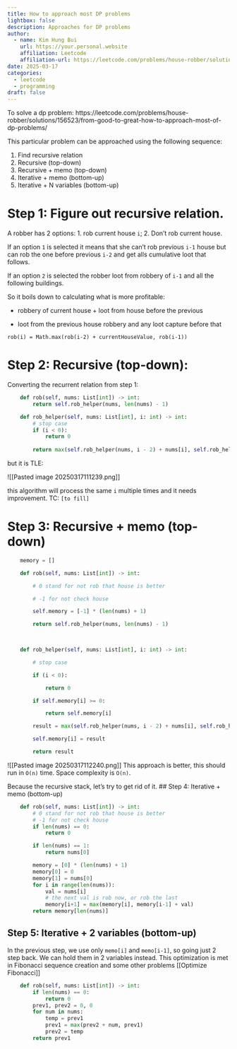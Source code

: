 ```yaml
---
title: How to approach most DP problems
lightbox: false
description: Approaches for DP problems
author:
  - name: Kim Hung Bui
    url: https://your.personal.website
    affiliation: Leetcode
    affiliation-url: https://leetcode.com/problems/house-robber/solutions/156523/from-good-to-great-how-to-approach-most-of-dp-problems
date: 2025-03-17
categories:
  - leetcode
  - programming
draft: false
---
```

To solve a dp problem:
https://leetcode.com/problems/house-robber/solutions/156523/from-good-to-great-how-to-approach-most-of-dp-problems/

This particular problem can be approached using the following sequence:

1. Find recursive relation
2. Recursive (top-down)
3. Recursive + memo (top-down)
4. Iterative + memo (bottom-up)
5. Iterative + N variables (bottom-up)

# Step 1: Figure out recursive relation.

A robber has 2 options:
1. rob current house `i`;
2. Don't rob current house.

If an option `1` is selected it means that she can't rob previous `i-1` house but can rob the one before previous `i-2` and get alls cumulative loot that follows.

If an option `2` is selected the robber loot from robbery of `i-1` and all the following buildings.

So it boils down to calculating what is more profitable:

- robbery of current house + loot from house before the previous

- loot from the previous house robbery and any loot capture before that

`rob(i) = Math.max(rob(i-2) + currentHouseValue, rob(i-1))`

# Step 2: Recursive (top-down):

Converting the recurrent relation from step 1:

``` python
    def rob(self, nums: List[int]) -> int:
        return self.rob_helper(nums, len(nums) - 1)

    def rob_helper(self, nums: List[int], i: int) -> int:
        # stop case
        if (i < 0):
            return 0
        
        return max(self.rob_helper(nums, i - 2) + nums[i], self.rob_helper(nums, i - 1)) 
```

but it is TLE:

![[Pasted image 20250317111239.png]]

this algorithm will process the same `i` multiple times and it needs improvement. TC: `[to fill]`

# Step 3: Recursive + memo (top-down)

``` python
    memory = []

    def rob(self, nums: List[int]) -> int:

        # 0 stand for not rob that house is better

        # -1 for not check house

        self.memory = [-1] * (len(nums) + 1)

        return self.rob_helper(nums, len(nums) - 1)

  

    def rob_helper(self, nums: List[int], i: int) -> int:

        # stop case

        if (i < 0):

            return 0    

        if self.memory[i] >= 0:

            return self.memory[i]

        result = max(self.rob_helper(nums, i - 2) + nums[i], self.rob_helper(nums, i - 1))

        self.memory[i] = result

        return result
```
![[Pasted image 20250317112240.png]]
This approach is better, this should run in `O(n)` time. Space complexity is `O(n)`.

Because the recursive stack, let's try to get rid of it.
## Step 4: Iterative + memo (bottom-up)
```python
    def rob(self, nums: List[int]) -> int:
        # 0 stand for not rob that house is better
        # -1 for not check house
        if len(nums) == 0:
            return 0

        if len(nums) == 1:
            return nums[0]

        memory = [0] * (len(nums) + 1)
        memory[0] = 0
        memory[1] = nums[0]
        for i in range(len(nums)):
            val = nums[i]
            # the next val is rob now, or rob the last
            memory[i+1] = max(memory[i], memory[i-1] + val)
        return memory[len(nums)]
```

## Step 5: Iterative + 2 variables (bottom-up)
In the previous step, we use only `memo[i]` and `memo[i-1]`, so going just 2 step back. We can hold them in 2 variables instead.
This optimization is met in Fibonacci sequence creation and some other problems [[Optimize Fibonacci]]

```python
    def rob(self, nums: List[int]) -> int:
        if len(nums) == 0:
            return 0
        prev1, prev2 = 0, 0
        for num in nums:
            temp = prev1
            prev1 = max(prev2 + num, prev1)
            prev2 = temp
        return prev1
```